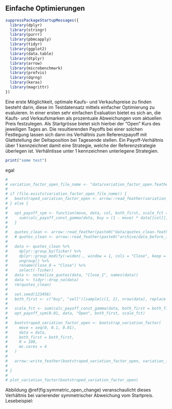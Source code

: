 ## Einfache Optimierungen


```r
suppressPackageStartupMessages({
  library(dplyr)
  library(stringr)
  library(purrr)
  library(pbmcapply)
  library(tidyr)
  library(ggplot2)
  library(data.table)
  library(dtplyr)
  library(arrow)
  library(microbenchmark)
  library(profvis)
  library(dqrng)
  library(keras)
  library(magrittr)
})
```


Eine erste Möglichkeit, optimale Kaufs- und Verkaufspreise zu finden besteht darin, diese im Testdatensatz mittels einfacher Optimierung zu evaluieren. In einer ersten sehr einfachen Evaluation bietet es sich an, die Kaufs- und Verkaufsmarken als prozentuale Abweichungen vom aktuellen Preis festzulegen. Als Startgrösse bietet sich hierbei der "Open" Kurs des jeweiligen Tages an. Die resultierenden Payoffs bei einer solchen Festlegung lassen sich dann ins Verhältnis zum Referenzpayoff mit Glattstellung der Deltaposition bei Tagesende stellen. Ein Payoff-Verhältnis über 1 kennzeichnet damit eine Strategie, welche der Referenzstrategie überlegen ist. Verhälntisse unter 1 kennzeichnen unterlegene Strategien. 

```r
print("some test")
```


egal

``` r
# 
# variation_factor_open_file_name <- "data/variation_factor_open.feather"
# 
# if (file.exists(variation_factor_open_file_name)) {
#   bootstraped_variation_factor_open <- arrow::read_feather(variation_factor_open_file_name)
# } else {
#   
#   opt_payoff_sym <- function(move, data, col, both_first, scale_fct = 1) {
#     sum(calc_payoff_const_gamma(data, buy = (1 - move) * data[[col]], sell = (1 + move) * data[[col]], both_first = both_first), na.rm = TRUE) / scale_fct
#   }
#   
#   quotes_clean <- arrow::read_feather(paste0("data/quotes_clean.feather"))
#   # quotes_clean <- arrow::read_feather(paste0("archive/data_before_indexing_on_adjusted/quotes_clean.feather"))
#   
#   data <- quotes_clean %>%
#     dplyr::group_by(Ticker) %>%
#     dplyr::group_modify(~widen(., window = 1, cols = "Close", keep = c("Close", "Open", "Low", "High"))) %>%
#     ungroup() %>%
#     rename(Close_0 = "Close") %>%
#     select(-Ticker)
#   data <- normalize_quotes(data, "Close_1", names(data))
#   data <- tidyr::drop_na(data)
#   rm(quotes_clean)
#   
#   set.seed(123456)
#   both_first <- c("buy", "sell")[sample(c(1, 2), nrow(data), replace = TRUE)]
#   
#   scale_fct <- sum(calc_payoff_const_gamma(data, both_first = both_first))
#   opt_payoff_sym(0.01, data, "Open", both_first, scale_fct)
#   
#   bootstraped_variation_factor_open <- bootstrap_variation_factor(
#     move = seq(0, 0.1, 0.01), 
#     data = data, 
#     both_first = both_first, 
#     R = 100,
#     mc.cores = 4
#   )
#   
#   arrow::write_feather(bootstraped_variation_factor_open, variation_factor_open_file_name)
#   
# }
# 
# plot_variation_factor(bootstraped_variation_factor_open)

```

Abbildung \@ref(fig:symmetric_open_change) veranschaulicht dieses Verhältnis bei varierender symmetrischer Abweichung vom Startpreis. Lesebeispiel: 


